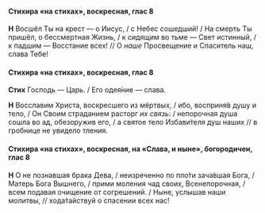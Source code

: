 #### Стихира «на стихах», воскресная, глас 8

**Н** Восшёл Ты на крест — о Иисус, / с Небес сошедший! / На смерть Ты пришёл, о бессмертная Жизнь, / к сидящим во тьме — Свет истинный, / к падшим — Восстание всех! // О *наше* Просвещение и Спаситель наш, слава Тебе!

#### Стихира «на стихах», воскресная, глас 8

**Стих** Господь — Царь. / Его одея́ние — слава.

**Н** Восславим Христа, воскресшего из мёртвых, / ибо, восприня́в душу и тело, / Он Своим страданием расторг *их связь*: / непорочная душа сошла во ад, обезоружив его, / а святое тело Избави́теля душ наших // в гробнице не увидело тления.

#### Стихира «на стихах», воскресная, на «Слава, и ныне», богородичен, глас 8

**Н** О не познавшая брака Дева, / неизреченно по пло́ти зача́вшая Бога, / Матерь Бога Вышнего, / прими моления чад своих, Всенепорочная, / всем подавая очищение от согрешений. / Ныне, услышав наши молитвы, // хода́тайствуй о спасении всех нас!
